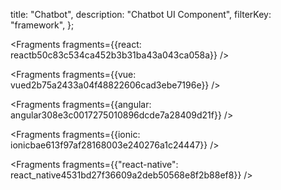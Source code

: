   title: "Chatbot",
  description: "Chatbot UI Component",
  filterKey: "framework",
};


<Fragments fragments={{react: reactb50c83c534ca452b3b31ba43a043ca058a}} />


<Fragments fragments={{vue: vued2b75a2433a04f48822606cad3ebe7196e}} />


<Fragments fragments={{angular: angular308e3c0017275010896dcde7a28409d21f}} />


<Fragments fragments={{ionic: ionicbae613f97af28168003e240276a1c24447}} />


<Fragments
  fragments={{"react-native": react_native4531bd27f36609a2deb50568e8f2b88ef8}}
/>
